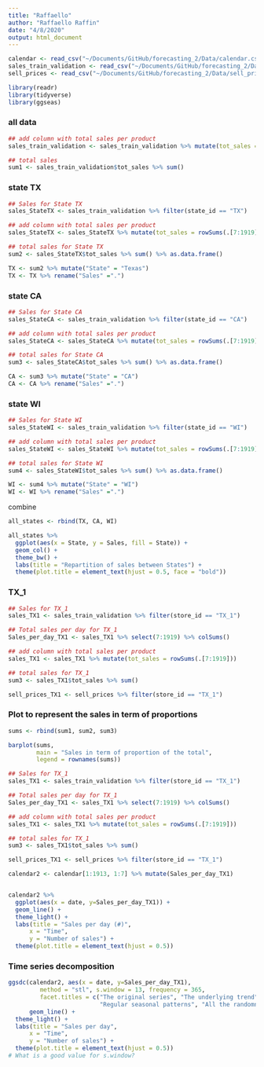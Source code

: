 ```yaml
---
title: "Raffaello"
author: "Raffaello Raffin"
date: "4/8/2020"
output: html_document
---
```



```r
calendar <- read_csv("~/Documents/GitHub/forecasting_2/Data/calendar.csv")
sales_train_validation <- read_csv("~/Documents/GitHub/forecasting_2/Data/sales_train_validation.csv")
sell_prices <- read_csv("~/Documents/GitHub/forecasting_2/Data/sell_prices.csv")
```


```r
library(readr)
library(tidyverse)
library(ggseas)
```


### all data
```r
## add column with total sales per product
sales_train_validation <- sales_train_validation %>% mutate(tot_sales = rowSums(.[7:1919])) 

## total sales
sum1 <- sales_train_validation$tot_sales %>% sum()
```


### state TX
```r
## Sales for State TX
sales_StateTX <- sales_train_validation %>% filter(state_id == "TX")

## add column with total sales per product
sales_StateTX <- sales_StateTX %>% mutate(tot_sales = rowSums(.[7:1919])) 

## total sales for State TX
sum2 <- sales_StateTX$tot_sales %>% sum() %>% as.data.frame()

TX <- sum2 %>% mutate("State" = "Texas")
TX <- TX %>% rename("Sales" =".")
```

### state CA
```r
## Sales for State CA
sales_StateCA <- sales_train_validation %>% filter(state_id == "CA")

## add column with total sales per product
sales_StateCA <- sales_StateCA %>% mutate(tot_sales = rowSums(.[7:1919])) 

## total sales for State CA
sum3 <- sales_StateCA$tot_sales %>% sum() %>% as.data.frame()

CA <- sum3 %>% mutate("State" = "CA")
CA <- CA %>% rename("Sales" =".")
```

### state WI
```r
## Sales for State WI
sales_StateWI <- sales_train_validation %>% filter(state_id == "WI")

## add column with total sales per product
sales_StateWI <- sales_StateWI %>% mutate(tot_sales = rowSums(.[7:1919])) 

## total sales for State WI
sum4 <- sales_StateWI$tot_sales %>% sum() %>% as.data.frame()

WI <- sum4 %>% mutate("State" = "WI")
WI <- WI %>% rename("Sales" =".")
```

combine
```r
all_states <- rbind(TX, CA, WI)

all_states %>%
  ggplot(aes(x = State, y = Sales, fill = State)) +
  geom_col() +
  theme_bw() +
  labs(title = "Repartition of sales between States") +
  theme(plot.title = element_text(hjust = 0.5, face = "bold"))

```





### TX_1
```r
## Sales for TX_1
sales_TX1 <- sales_train_validation %>% filter(store_id == "TX_1")

## Total sales per day for TX_1
Sales_per_day_TX1 <- sales_TX1 %>% select(7:1919) %>% colSums()

## add column with total sales per product
sales_TX1 <- sales_TX1 %>% mutate(tot_sales = rowSums(.[7:1919])) 

## total sales for TX_1
sum3 <- sales_TX1$tot_sales %>% sum()

sell_prices_TX1 <- sell_prices %>% filter(store_id == "TX_1")
```


### Plot to represent the sales in term of proportions
```r
sums <- rbind(sum1, sum2, sum3)

barplot(sums, 
        main = "Sales in term of proportion of the total",
        legend = rownames(sums))
```



```r
## Sales for TX_1
sales_TX1 <- sales_train_validation %>% filter(store_id == "TX_1")

## Total sales per day for TX_1
Sales_per_day_TX1 <- sales_TX1 %>% select(7:1919) %>% colSums()

## add column with total sales per product
sales_TX1 <- sales_TX1 %>% mutate(tot_sales = rowSums(.[7:1919])) 

## total sales for TX_1
sum3 <- sales_TX1$tot_sales %>% sum()

sell_prices_TX1 <- sell_prices %>% filter(store_id == "TX_1")

calendar2 <- calendar[1:1913, 1:7] %>% mutate(Sales_per_day_TX1)


calendar2 %>% 
  ggplot(aes(x = date, y=Sales_per_day_TX1)) +
  geom_line() +
  theme_light() +
  labs(title = "Sales per day (#)",
      x = "Time",
      y = "Number of sales") +
  theme(plot.title = element_text(hjust = 0.5))
```

### Time series decomposition
```r
ggsdc(calendar2, aes(x = date, y=Sales_per_day_TX1),
         method = "stl", s.window = 13, frequency = 365,
         facet.titles = c("The original series", "The underlying trend", 
                          "Regular seasonal patterns", "All the randomness left")) +
      geom_line() +
  theme_light() +
  labs(title = "Sales per day",
      x = "Time",
      y = "Number of sales") +
  theme(plot.title = element_text(hjust = 0.5))
# What is a good value for s.window?
```











